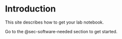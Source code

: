 # Introduction {.unnumbered}

This site describes how to get your lab notebook.

Go to the @sec-software-needed section to get started.

